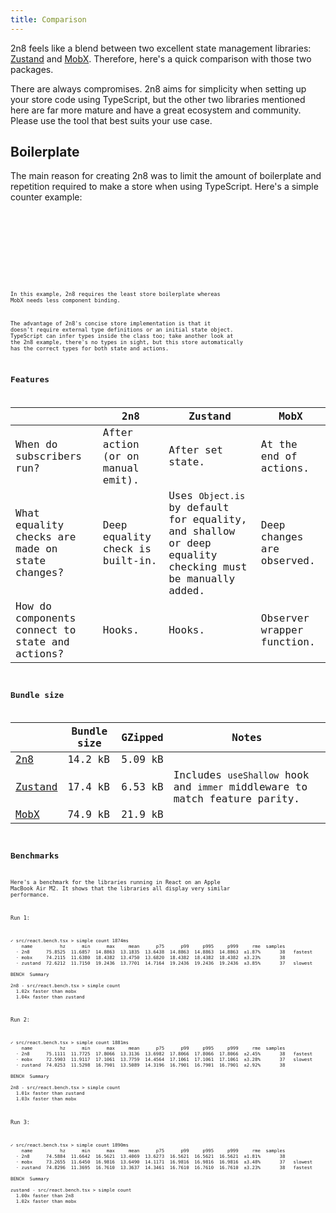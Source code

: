 ```yaml
---
title: Comparison
---
```



2n8 feels like a blend between two excellent state management libraries:
[Zustand](https://zustand.docs.pmnd.rs/) and [MobX](https://mobx.js.org/).
Therefore, here's a quick comparison with those two packages.

<Aside>
  There are always compromises. 2n8 aims for simplicity when setting up your
  store code using TypeScript, but the other two libraries mentioned here are
  far more mature and have a great ecosystem and community. Please use the tool
  that best suits your use case.
</Aside>

## Boilerplate

The main reason for creating 2n8 was to limit the amount of boilerplate and
repetition required to make a store when using TypeScript. Here's a simple
counter example:

<Tabs>
  <TabItem label="2n8">
    <Code showLineNumbers code={counter} lang="tsx" title="Counter.tsx" />
  </TabItem>
  <TabItem label="Zustand">
    <Code showLineNumbers code={zustand} lang="tsx" title="Counter.tsx" />
  </TabItem>
  <TabItem label="MobX">
    <Code showLineNumbers code={mobx} lang="tsx" title="Counter.tsx" />
  </TabItem>
</Tabs>

In this example, 2n8 requires the least store boilerplate whereas MobX needs
less component binding.

The advantage of 2n8's concise store implementation is that it doesn't require
external type definitions or an initial state object. TypeScript can infer types
inside the class too; take another look at the 2n8 example, there's no types in
sight, but this store automatically has the correct types for both state and
actions.

## Features

|                                                 | 2n8                               | Zustand                                                                                                 | MobX                       |
| ----------------------------------------------- | --------------------------------- | ------------------------------------------------------------------------------------------------------- | -------------------------- |
| When do subscribers run?                        | After action (or on manual emit). | After set state.                                                                                        | At the end of actions.     |
| What equality checks are made on state changes? | Deep equality check is built-in.  | Uses `Object.is` by default for equality, and shallow or deep equality checking must be manually added. | Deep changes are observed. |
| How do components connect to state and actions? | Hooks.                            | Hooks.                                                                                                  | Observer wrapper function. |

## Bundle size

|                          | Bundle size | GZipped | Notes                                                                      |
| ------------------------ | ----------- | ------- | -------------------------------------------------------------------------- |
| [2n8][2n8-bench]         | 14.2 kB     | 5.09 kB |                                                                            |
| [Zustand][zustand-bench] | 17.4 kB     | 6.53 kB | Includes `useShallow` hook and `immer` middleware to match feature parity. |
| [MobX][mobx-bench]       | 74.9 kB     | 21.9 kB |                                                                            |

[2n8-bench]:
  https://bundlejs.com/?q=2n8%400.10.3&treeshake=%5B%7BTwoAndEight%2CcreateReactStore%7D%5D
[zustand-bench]:
  https://bundlejs.com/?q=zustand%405.0.3%2Czustand%405.0.3%2Freact%2Fshallow%2Czustand%2Fmiddleware%2Fimmer&treeshake=%5B%7B+create+%7D%5D%2C%5B%7B+useShallow+%7D%5D%2C%5B%7B+immer+%7D%5D
[mobx-bench]:
  https://bundlejs.com/?q=mobx%406.13.5%2Cmobx-react-lite%404.1.0&treeshake=%5B%7BmakeAutoObservable%7D%5D%2C%5B%7Bobserver%7D%5D

## Benchmarks

Here's a benchmark for the libraries running in React on an Apple MacBook Air
M2. It shows that the libraries all display very similar performance.

Run 1:

```
✓ src/react.bench.tsx > simple count 1874ms
    name          hz      min      max     mean      p75      p99     p995     p999     rme  samples
  · 2n8      75.8525  11.6857  14.8863  13.1835  13.6438  14.8863  14.8863  14.8863  ±1.87%       38   fastest
  · mobx     74.2115  11.6380  18.4382  13.4750  13.6820  18.4382  18.4382  18.4382  ±3.23%       38
  · zustand  72.6212  11.7150  19.2436  13.7701  14.7164  19.2436  19.2436  19.2436  ±3.85%       37   slowest

BENCH  Summary

2n8 - src/react.bench.tsx > simple count
  1.02x faster than mobx
  1.04x faster than zustand
```

Run 2:

```
✓ src/react.bench.tsx > simple count 1881ms
    name          hz      min      max     mean      p75      p99     p995     p999     rme  samples
  · 2n8      75.1111  11.7725  17.8066  13.3136  13.6982  17.8066  17.8066  17.8066  ±2.45%       38   fastest
  · mobx     72.5903  11.9117  17.1061  13.7759  14.4564  17.1061  17.1061  17.1061  ±3.28%       37   slowest
  · zustand  74.0253  11.5298  16.7901  13.5089  14.3196  16.7901  16.7901  16.7901  ±2.92%       38

BENCH  Summary

2n8 - src/react.bench.tsx > simple count
  1.01x faster than zustand
  1.03x faster than mobx
```

Run 3:

```
✓ src/react.bench.tsx > simple count 1890ms
    name          hz      min      max     mean      p75      p99     p995     p999     rme  samples
  · 2n8      74.5884  11.6642  16.5621  13.4069  13.6273  16.5621  16.5621  16.5621  ±1.81%       38
  · mobx     73.2655  11.6450  16.9816  13.6490  14.1171  16.9816  16.9816  16.9816  ±3.48%       37   slowest
  · zustand  74.8296  11.3695  16.7610  13.3637  14.3461  16.7610  16.7610  16.7610  ±3.23%       38   fastest

BENCH  Summary

zustand - src/react.bench.tsx > simple count
  1.00x faster than 2n8
  1.02x faster than mobx
```
